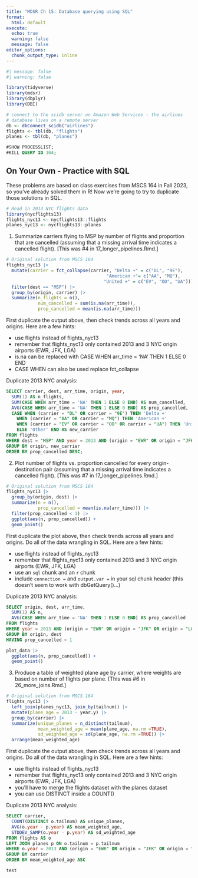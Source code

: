 ```yaml
---
title: "MDSR Ch 15: Database querying using SQL"
format:
  html: default
execute:
  echo: true
  warning: false
  message: false
editor_options:
  chunk_output_type: inline
---
```

  
```r
#| message: false
#| warning: false

library(tidyverse)
library(mdsr)
library(dbplyr)
library(DBI)
```

```r
# connect to the scidb server on Amazon Web Services - the airlines 
# database lives on a remote server
db <- dbConnect_scidb("airlines")
flights <- tbl(db, "flights")
planes <- tbl(db, "planes")
```


```sql
#SHOW PROCESSLIST;
#KILL QUERY ID 104;
```

## On Your Own - Practice with SQL

These problems are based on class exercises from MSCS 164 in Fall 2023, so you've already solved them in R!  Now we're going to try to duplicate those solutions in SQL.

```r
# Read in 2013 NYC flights data
library(nycflights13)
flights_nyc13 <- nycflights13::flights
planes_nyc13 <- nycflights13::planes
```


1. Summarize carriers flying to MSP by number of flights and proportion that are cancelled (assuming that a missing arrival time indicates a cancelled flight).  [This was #4 in 17_longer_pipelines.Rmd.]

```r
# Original solution from MSCS 164
flights_nyc13 |>
  mutate(carrier = fct_collapse(carrier, "Delta +" = c("DL", "9E"), 
                                      "American +"= c("AA", "MQ"), 
                                     "United +" = c("EV", "OO", "UA"))) |>
  filter(dest == "MSP") |>   
  group_by(origin, carrier) |>
  summarize(n_flights = n(), 
            num_cancelled = sum(is.na(arr_time)),
            prop_cancelled = mean(is.na(arr_time)))
```

First duplicate the output above, then check trends across all years and origins.  Here are a few hints:

- use flights instead of flights_nyc13
- remember that flights_nyc13 only contained 2013 and 3 NYC origin airports (EWR, JFK, LGA)
- is.na can be replaced with CASE WHEN arr_time = 'NA' THEN 1 ELSE 0 END
- CASE WHEN can also be used replace fct_collapse


Duplicate 2013 NYC analysis:

```sql
SELECT carrier, dest, arr_time, origin, year, 
  SUM(1) AS n_flights,
  SUM(CASE WHEN arr_time = 'NA' THEN 1 ELSE 0 END) AS num_cancelled,
  AVG(CASE WHEN arr_time = 'NA' THEN 1 ELSE 0 END) AS prop_cancelled,
  CASE WHEN (carrier = "DL" OR carrier = "9E") THEN 'Delta +'
    WHEN (carrier = "AA" OR carrier = "MQ") THEN 'American +'
    WHEN (carrier = "EV" OR carrier = "OO" OR carrier = "UA") THEN 'United +'
    ELSE 'Other' END AS new_carrier
FROM flights
WHERE dest = "MSP" AND year = 2013 AND (origin = "EWR" OR origin = "JFK" OR origin = "LGA")
GROUP BY origin, new_carrier
ORDER BY prop_cancelled DESC;
```


2. Plot number of flights vs. proportion cancelled for every origin-destination pair (assuming that a missing arrival time indicates a cancelled flight).  [This was #7 in 17_longer_pipelines.Rmd.]

```r
# Original solution from MSCS 164
flights_nyc13 |>
  group_by(origin, dest) |>
  summarize(n = n(),
            prop_cancelled = mean(is.na(arr_time))) |>
  filter(prop_cancelled < 1) |>
  ggplot(aes(n, prop_cancelled)) + 
  geom_point()
```

First duplicate the plot above, then check trends across all years and origins.  Do all of the data wrangling in SQL.  Here are a few hints:

- use flights instead of flights_nyc13
- remember that flights_nyc13 only contained 2013 and 3 NYC origin airports (EWR, JFK, LGA)
- use an `sql` chunk and an `r` chunk
- include `connection = ` and `output.var = ` in your sql chunk header (this doesn't seem to work with dbGetQuery()...)


Duplicate 2013 NYC analysis:

```sql
SELECT origin, dest, arr_time,
  SUM(1) AS n,
  AVG(CASE WHEN arr_time = 'NA' THEN 1 ELSE 0 END) AS prop_cancelled
FROM flights
WHERE year = 2013 AND (origin = "EWR" OR origin = "JFK" OR origin = "LGA")
GROUP BY origin, dest
HAVING prop_cancelled < 1
```

```r
plot_data |>
  ggplot(aes(n, prop_cancelled)) + 
  geom_point()
```


3. Produce a table of weighted plane age by carrier, where weights are based on number of flights per plane.  [This was #6 in 26_more_joins.Rmd.]

```r
# Original solution from MSCS 164
flights_nyc13 |>
  left_join(planes_nyc13, join_by(tailnum)) |>
  mutate(plane_age = 2013 - year.y) |>
  group_by(carrier) |>
  summarize(unique_planes = n_distinct(tailnum),
            mean_weighted_age = mean(plane_age, na.rm =TRUE),
            sd_weighted_age = sd(plane_age, na.rm =TRUE)) |>
  arrange(mean_weighted_age)
```

First duplicate the output above, then check trends across all years and origins.  Do all of the data wrangling in SQL.  Here are a few hints:

- use flights instead of flights_nyc13
- remember that flights_nyc13 only contained 2013 and 3 NYC origin airports (EWR, JFK, LGA)
- you'll have to merge the flights dataset with the planes dataset
- you can use DISTINCT inside a COUNT()


Duplicate 2013 NYC analysis:

```sql
SELECT carrier, 
  COUNT(DISTINCT o.tailnum) AS unique_planes,
  AVG(o.year - p.year) AS mean_weighted_age,
  STDDEV_SAMP(o.year - p.year) AS sd_weighted_age
FROM flights AS o
LEFT JOIN planes p ON o.tailnum = p.tailnum
WHERE o.year = 2013 AND (origin = "EWR" OR origin = "JFK" OR origin = "LGA")
GROUP BY carrier
ORDER BY mean_weighted_age ASC
```

```r
test
```

